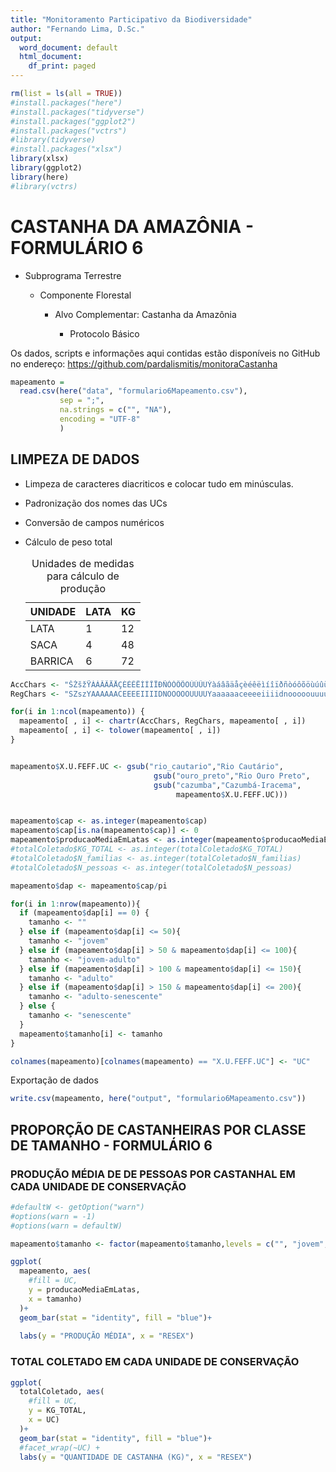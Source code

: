 ```yaml
---
title: "Monitoramento Participativo da Biodiversidade"
author: "Fernando Lima, D.Sc."
output:
  word_document: default
  html_document:
    df_print: paged 
---
```


```r
rm(list = ls(all = TRUE))
#install.packages("here")
#install.packages("tidyverse")
#install.packages("ggplot2")
#install.packages("vctrs")
#library(tidyverse)
#install.packages("xlsx")
library(xlsx)
library(ggplot2)
library(here)
#library(vctrs)
```

# CASTANHA DA AMAZÔNIA - FORMULÁRIO 6

-   Subprograma Terrestre

    -   Componente Florestal

        -   Alvo Complementar: Castanha da Amazônia

            -   Protocolo Básico

Os dados, scripts e informações aqui contidas estão disponíveis no GitHub no endereço: <https://github.com/pardalismitis/monitoraCastanha>

```r
mapeamento = 
  read.csv(here("data", "formulario6Mapeamento.csv"),
           sep = ";",
           na.strings = c("", "NA"),
           encoding = "UTF-8"
           )
```

\newpage

## LIMPEZA DE DADOS

-   Limpeza de caracteres diacriticos e colocar tudo em minúsculas.

-   Padronização dos nomes das UCs

-   Conversão de campos numéricos

-   Cálculo de peso total

    | UNIDADE | LATA | KG  |
    |---------|------|-----|
    | LATA    | 1    | 12  |
    | SACA    | 4    | 48  |
    | BARRICA | 6    | 72  |

    : Unidades de medidas para cálculo de produção

```r
AccChars <- "ŠŽšžŸÀÁÂÃÄÅÇÈÉÊËÌÍÎÏÐÑÒÓÔÕÖÙÚÛÜÝàáâãäåçèéêëìíîïðñòóôõöùúûüýÿ "
RegChars <- "SZszYAAAAAACEEEEIIIIDNOOOOOUUUUYaaaaaaceeeeiiiidnooooouuuuyy_"

for(i in 1:ncol(mapeamento)) {       
  mapeamento[ , i] <- chartr(AccChars, RegChars, mapeamento[ , i])
  mapeamento[ , i] <- tolower(mapeamento[ , i])
}


mapeamento$X.U.FEFF.UC <- gsub("rio_cautario","Rio Cautário",
                                gsub("ouro_preto","Rio Ouro Preto",
                                gsub("cazumba","Cazumbá-Iracema",
                                     mapeamento$X.U.FEFF.UC)))


mapeamento$cap <- as.integer(mapeamento$cap)
mapeamento$cap[is.na(mapeamento$cap)] <- 0
mapeamento$producaoMediaEmLatas <- as.integer(mapeamento$producaoMediaEmLatas)
#totalColetado$KG_TOTAL <- as.integer(totalColetado$KG_TOTAL)
#totalColetado$N_familias <- as.integer(totalColetado$N_familias)
#totalColetado$N_pessoas <- as.integer(totalColetado$N_pessoas)

mapeamento$dap <- mapeamento$cap/pi

for(i in 1:nrow(mapeamento)){
  if (mapeamento$dap[i] == 0) {
    tamanho <- ""
  } else if (mapeamento$dap[i] <= 50){
    tamanho <- "jovem"
  } else if (mapeamento$dap[i] > 50 & mapeamento$dap[i] <= 100){
    tamanho <- "jovem-adulto"
  } else if (mapeamento$dap[i] > 100 & mapeamento$dap[i] <= 150){
    tamanho <- "adulto"
  } else if (mapeamento$dap[i] > 150 & mapeamento$dap[i] <= 200){
    tamanho <- "adulto-senescente"
  } else {
    tamanho <- "senescente"
  }
  mapeamento$tamanho[i] <- tamanho
}

colnames(mapeamento)[colnames(mapeamento) == "X.U.FEFF.UC"] <- "UC"
```

Exportação de dados

```r
write.csv(mapeamento, here("output", "formulario6Mapeamento.csv"))
```


\newpage
## PROPORÇÃO DE CASTANHEIRAS POR CLASSE DE TAMANHO - FORMULÁRIO 6

### PRODUÇÃO MÉDIA DE  DE PESSOAS POR CASTANHAL EM CADA UNIDADE DE CONSERVAÇÃO

```r
#defaultW <- getOption("warn")
#options(warn = -1)
#options(warn = defaultW)

mapeamento$tamanho <- factor(mapeamento$tamanho,levels = c("", "jovem", "jovem-adulto", "adulto", "adulto-senescente", "senescente"))

ggplot(
  mapeamento, aes(
    #fill = UC,
    y = producaoMediaEmLatas,
    x = tamanho)
  )+
  geom_bar(stat = "identity", fill = "blue")+
  
  labs(y = "PRODUÇÃO MÉDIA", x = "RESEX")
```

\newpage
### TOTAL COLETADO EM CADA UNIDADE DE CONSERVAÇÃO

```r

ggplot(
  totalColetado, aes(
    #fill = UC,
    y = KG_TOTAL,
    x = UC)
  )+
  geom_bar(stat = "identity", fill = "blue")+
  #facet_wrap(~UC) +
  labs(y = "QUANTIDADE DE CASTANHA (KG)", x = "RESEX")
```
